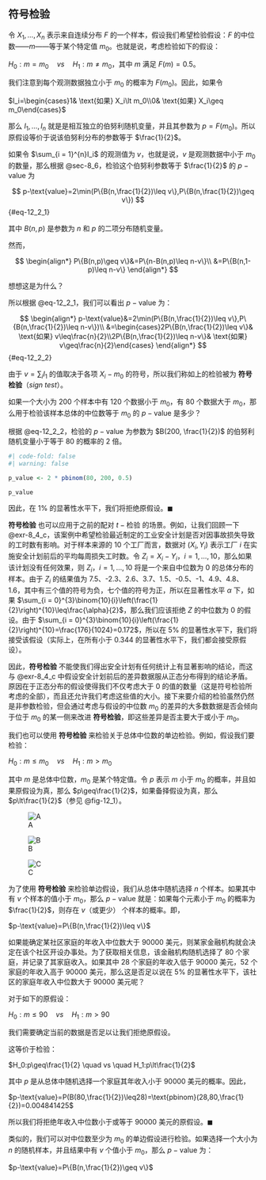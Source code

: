 ## 符号检验 {#sec-12_2}
令 $X_1,\ldots,X_n$ 表示来自连续分布 $F$ 的一个样本，假设我们希望检验假设：$F$ 的中位数——$m$——等于某个特定值 $m_0$。也就是说，考虑检验如下的假设：

$H_0:m = m_0 \quad vs \quad H_1:m\neq m_0$，其中 $m$ 满足 $F(m)=0.5$。

我们注意到每个观测数据独立小于 $m_0$ 的概率为 $F(m_0)$。因此，如果令 

$I_i=\begin{cases}1& \text{如果} X_i\lt m_0\\0& \text{如果} X_i\geq m_0\end{cases}$ 

那么 $I_1,\ldots,I_n$ 就是是相互独立的伯努利随机变量，并且其参数为 $p = F(m_0)$。所以原假设等价于说该伯努利分布的参数等于 $\frac{1}{2}$。

如果令 $\sum_{i = 1}^{n}I_i$ 的观测值为 $v$，也就是说，$v$ 是观测数据中小于 $m_0$ 的数量，那么根据 @sec-8_6，检验这个伯努利参数等于 $\frac{1}{2}$ 的 $p-\text{value}$ 为 

$$
p-\text{value}=2\min(P\{B(n,\frac{1}{2})\leq v\},P\{B(n,\frac{1}{2})\geq v\})
$$ {#eq-12_2_1} 

其中 $B(n,p)$ 是参数为 $n$ 和 $p$ 的二项分布随机变量。

然而，

$$
\begin{align*}
P\{B(n,p)\geq v\}&=P\{n-B(n,p)\leq n-v\}\\
&=P\{B(n,1-p)\leq n-v\}
\end{align*}
$$ 

想想这是为什么？

所以根据 @eq-12_2_1，我们可以看出 $p-\text{value}$ 为：

$$
\begin{align*}
p-\text{value}&=2\min(P\{B(n,\frac{1}{2})\leq v\},P\{B(n,\frac{1}{2})\leq n-v\})\\
&=\begin{cases}2P\{B(n,\frac{1}{2})\leq v\}& \text{如果} v\leq\frac{n}{2}\\2P\{B(n,\frac{1}{2})\leq n-v\}& \text{如果} v\geq\frac{n}{2}\end{cases}
\end{align*}
$$ {#eq-12_2_2}

由于 $v=\sum_{i}I_1$ 的值取决于各项 $X_i - m_0$ 的符号，所以我们称如上的检验被为 **符号检验**（*sign test*）。

::: {#exr-12_2_a}
如果一个大小为 200 个样本中有 120 个数据小于 $m_0$，有 80 个数据大于 $m_0$，那么用于检验该样本总体的中位数等于 $m_0$ 的 $p-\text{value}$ 是多少？
:::

::: {#sol-12_2_a}
根据 @eq-12_2_2，检验的 $p-\text{value}$ 为参数为 $B(200, \frac{1}{2})$ 的伯努利随机变量小于等于 80 的概率的 2 倍。

```r
#| code-fold: false
#| warning: false

p_value <- 2 * pbinom(80, 200, 0.5)

p_value
```

因此，在 1% 的显著性水平下，我们将拒绝原假设。$\blacksquare$
:::

**符号检验** 也可以应用于之前的配对 $t-\text{检验}$ 的场景。例如，让我们回顾一下 @exr-8_4_c，该案例中希望检验最近制定的工业安全计划是否对因事故损失导致的工时数有影响。对于样本来源的 10 个工厂而言，数据对 $(X_i, Y_i)$ 表示工厂 $i$ 在实施安全计划前后的平均每周损失工时数。令 $Z_i = X_i - Y_i$，$i = 1,\ldots,10$，那么如果该计划没有任何效果，则 $Z_i$，$i = 1,\ldots,10$ 将是一个来自中位数为 0 的总体分布的样本。由于 $Z_i$ 的结果值为 7.5、-2.3、2.6、3.7、1.5、-0.5、-1、4.9、4.8、1.6，其中有三个值的符号为负，七个值的符号为正，所以在显著性水平 $\alpha$ 下，如果 $\sum_{i = 0}^{3}\binom{10}{i}\left(\frac{1}{2}\right)^{10}\leq\frac{\alpha}{2}$，那么我们应该拒绝 $Z$ 的中位数为 0 的假设。由于 $\sum_{i = 0}^{3}\binom{10}{i}\left(\frac{1}{2}\right)^{10}=\frac{176}{1024}=0.172$，所以在 5% 的显著性水平下，我们将接受该假设（实际上，在所有小于 0.344 的显著性水平下，我们都会接受原假设）。

因此，**符号检验** 不能使我们得出安全计划有任何统计上有显著影响的结论，而这与 @exr-8_4_c 中假设安全计划前后的差异数据服从正态分布得到的结论矛盾。原因在于正态分布的假设使得我们不仅考虑大于 0 的值的数量（这是符号检验所考虑的全部），而且还允许我们考虑这些值的大小。接下来要介绍的检验虽然仍然是非参数检验，但会通过考虑与假设的中位数 $m_0$ 的差异的大多数数据是否会倾向于位于 $m_0$ 的某一侧来改进 **符号检验**，即这些差异是否主要大于或小于 $m_0$。

我们也可以使用 **符号检验** 来检验关于总体中位数的单边检验。例如，假设我们要检验：

$H_0:m\leq m_0 \quad vs \quad H_1:m\gt m_0$

其中 $m$ 是总体中位数，$m_0$ 是某个特定值。令 $p$ 表示 $m$ 小于 $m_0$ 的概率，并且如果原假设为真，那么 $p\geq\frac{1}{2}$，如果备择假设为真，那么 $p\lt\frac{1}{2}$（参见 @fig-12_1）。

::: {#fig-12_1 layout-ncol=2}

![A](../images/chapter_12/f_12_1_1.png){#fig_12_1_1}

![B](../images/chapter_12/f_12_1_2.png){#fig_12_1_2}

![C](../images/chapter_12/f_12_1_3.png){#fig_12_1_3}

:::

为了使用 **符号检验** 来检验单边假设，我们从总体中随机选择 $n$ 个样本。如果其中有 $v$ 个样本的值小于 $m_0$，那么 $p-\text{value}$ 就是：如果每个元素小于 $m_0$ 的概率为 $\frac{1}{2}$，则存在 $v$（或更少） 个样本的概率。即，

$p-\text{value}=P\{B(n,\frac{1}{2})\leq v\}$

::: {#exr-12_2_b}
如果能确定某社区家庭的年收入中位数大于 90000 美元，则某家金融机构就会决定在该个社区开设办事处。为了获取相关信息，该金融机构随机选择了 80 个家庭，并记录了其家庭收入。如果其中 28 个家庭的年收入低于 90000 美元，52 个家庭的年收入高于 90000 美元，那么这是否足以说在 5% 的显著性水平下，该社区的家庭年收入中位数大于 90000 美元呢？
:::

::: {#sol-12_2_b}
对于如下的原假设：

$H_0:m\leq90 \quad vs \quad H_1:m\gt90$

我们需要确定当前的数据是否足以让我们拒绝原假设。

这等价于检验：

$H_0:p\geq\frac{1}{2} \quad vs \quad H_1:p\lt\frac{1}{2}$

其中 $p$ 是从总体中随机选择一个家庭其年收入小于 90000 美元的概率。因此，

$p-\text{value}=P(B(80,\frac{1}{2})\leq28)=\text{pbinom}(28,80,\frac{1}{2})=0.004841425$

所以我们将拒绝年收入中位数小于或等于 90000 美元的原假设。$\blacksquare$
:::

类似的，我们可以对中位数至少为 $m_0$ 的单边假设进行检验。如果选择一个大小为 $n$ 的随机样本，并且结果中有 $v$ 个值小于 $m_0$，那么 $p-\text{value}$ 为：

$p-\text{value}=P\{B(n,\frac{1}{2})\geq v\}$